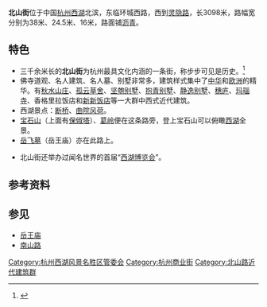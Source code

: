 {{refimprove|time=2019-09-08T05:36:55+00:00}}
{{Infobox China Road
|路牌类型=Hangzhou
|中文道路名称= 北山街
|图片=北山街.jpg
|图片说明=
|道路方向=东西
|道路名称拼音=Beishan St.
|所在地区= [[杭州市|杭州市]][[西湖区_(杭州市)|西湖区]]
|起点= [[曙光路_(杭州)|曙光路]]
|终点= [[环城西路|环城西路]]
|命名缘由= 
|道路旧名= 
|路段主要建筑= [[杭州岳王庙|岳庙]]、[[断桥|断桥]]、[[曲院风荷|曲院风荷]]
}}

{{文物保护单位
| 级别 = 省级
| 省区市 = 浙江省
| 名称 = 北山路近代建筑群<br /><small>含[[新新饭店|新新饭店中、西楼]]，[[静逸别墅_(杭州)|静逸别墅]]</small>
| 图片 = 
| 编号 = 5-132
| 分类 = 近现代重要史迹及代表性建筑
| 时代 = 近代
| 所在 = [[杭州市|杭州市]][[西湖区_(杭州市)|西湖区]]
| 登录 = 2005年3月
}}

'''北山街'''位于中国[[杭州|杭州]][[西湖|西湖]]北滨，东临环城西路，西到[[灵隐路|灵隐路]]，长3098米，路幅宽分别为38米、24.5米、16米，路面铺[[沥青|沥青]]。

==特色==
*三千余米长的'''北山街'''为杭州最具文化内涵的一条街，称步步可见是历史。<ref name="特色街">{{cite web |url=http://www.hangzhou.com.cn/20071116/ca1411808.htm |language= |title=杭州圈定8条特色街 |publisher=杭州网 |date=2007年11月23日 |accessdate= |archive-url=https://web.archive.org/web/20080930211308/http://www.hangzhou.com.cn/20071116/ca1411808.htm |archive-date=2008年9月30日 |dead-url=yes }}</ref>
*佛寺道观、名人建筑、名人墓、别墅非常多，建筑样式集中了[[中华|中华]]和[[欧洲|欧洲]]的精华。有[[秋水山庄|秋水山庄]]、[[孤云草舍|孤云草舍]]、[[坚匏别墅|坚匏别墅]]、[[抱青别墅|抱青别墅]]、[[静逸别墅|静逸别墅]]、[[穗庐|穗庐]]、[[玛瑙寺|玛瑙寺]]、香格里拉饭店和[[新新饭店|新新饭店]]等一大群中西式近代建筑。
*西湖景点：[[断桥|断桥]]、[[曲院风荷|曲院风荷]]。
*[[宝石山|宝石山]]（上面有[[保俶塔|保俶塔]]）、[[葛岭|葛岭]]便在这条路旁，登上宝石山可以俯瞰[[西湖|西湖]]全景。
*[[岳飞墓|岳飞墓]]（岳王庙）亦在此路上。

*北山街还举办过闻名世界的首届“[[西湖博览会|西湖博览会]]”。

== 参考资料 ==
{{reflist}}

==参见==
* [[杭州岳王庙|岳王庙]]
* [[南山路_(杭州)|南山路]]

{{DEFAULTSORT:B}}
{{杭州旅游}}
{{西湖十景}}
{{杭州市境内的浙江省文物保护单位}}
{{浙江省历史文化名城及历史文化街区}}

[[Category:杭州西湖风景名胜区管委会|Category:杭州西湖风景名胜区管委会]]
[[Category:杭州商业街|Category:杭州商业街]]
[[Category:北山路近代建筑群|Category:北山路近代建筑群]]